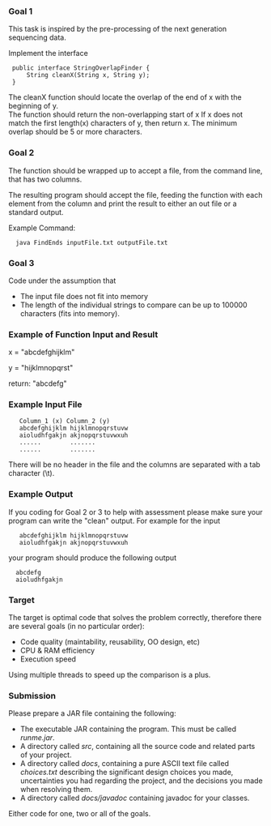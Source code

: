 ===Goal 1===

This task is inspired by the pre-processing of the next generation sequencing data. 

Implement the interface 

  public interface StringOverlapFinder {
      String cleanX(String x, String y);
  }

The cleanX function should locate the overlap of the end of x with the
beginning of y.<br> 
The function should return the non-overlapping start of x
If x does not match the first length(x) characters of y, then return x.
The minimum overlap should be 5 or more characters. 


===Goal 2===

The function should be wrapped up to accept a file, from the command line, that has two columns.

The resulting program should accept the file, feeding the function
with each element from the column and print the result to either an out
file or a standard output.

Example Command:

   java FindEnds inputFile.txt outputFile.txt

===Goal 3===
    
Code under the assumption that 
* The input file does not fit into memory
* The length of the individual strings to compare can be up to 100000 characters (fits into memory). 


===Example of Function Input and Result===

x = "abcdefghijklm"

y = "hijklmnopqrst"

return: "abcdefg"


===Example Input File===

    Column_1 (x) Column_2 (y)
    abcdefghijklm hijklmnopqrstuvw
    aioludhfgakjn akjnopqrstuvwxuh
    ......        .......
    ......        .......

There will be no header in the file and the columns are separated with a tab character (\t).


===Example Output===

If you coding for Goal 2 or 3 to help with assessment please make sure your program can 
write the "clean" output. For example for the input 

    abcdefghijklm hijklmnopqrstuvw
    aioludhfgakjn akjnopqrstuvwxuh

your program should produce the following output 
   
   abcdefg
   aioludhfgakjn


===Target===

The target is optimal code that solves the problem correctly, therefore there are several goals (in no
particular order):
* Code quality (maintability, reusability, OO design, etc)
* CPU & RAM efficiency
* Execution speed

Using multiple threads to speed up the comparison is a plus.

===Submission===

Please prepare a JAR file containing the following: 
* The executable JAR containing the program. This must be called ''runme.jar''. 
* A directory called ''src'', containing all the source code and related parts of your project.
* A directory called ''docs'', containing a pure ASCII text file called ''choices.txt'' describing the significant design choices you made, uncertainties you had regarding the project, and the decisions you made when resolving them. 
* A directory called ''docs/javadoc'' containing javadoc for your classes. 

Either code for one, two or all of the goals.